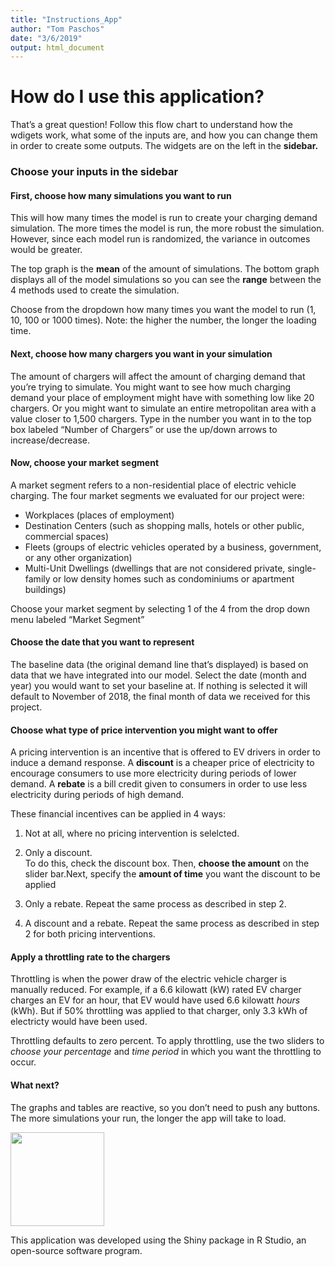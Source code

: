 ```yaml
---
title: "Instructions_App"
author: "Tom Paschos"
date: "3/6/2019"
output: html_document
---
```


# **How do I use this application?**

That's a great question!  Follow this flow chart to understand how the wdigets work, what some of the inputs are, and how you can change them in order to create some outputs. The widgets are on the left in the **sidebar.**


### **Choose your inputs in the sidebar**


#### **First, choose how many simulations you want to run**

This will how many times the model is run to create your charging demand simulation.  The more times the model is run, the more robust the simulation.  However, since each model run is randomized, the variance in outcomes would be greater.  

The top graph is the **mean** of the amount of simulations.  The bottom graph displays all of the model simulations so you can see the **range** between the 4 methods used to create the simulation.

Choose from the dropdown how many times you want the model to run (1, 10, 100 or 1000 times).  Note: the higher the number, the longer the loading time.


#### **Next, choose how many chargers you want in your simulation**

The amount of chargers will affect the amount of charging demand that you're trying to simulate.  You might want to see how much charging demand your place of employment might have with something low like 20 chargers.  Or you might want to simulate an entire metropolitan area with a value closer to 1,500 chargers.  Type in the number you want in to the top box labeled "Number of Chargers" or use the up/down arrows to increase/decrease.



#### **Now, choose your market segment**

A market segment refers to a non-residential place of electric vehicle charging.  The four market segments we evaluated for our project were:

- Workplaces (places of employment)
- Destination Centers (such as shopping malls, hotels or other public, commercial spaces)
- Fleets (groups of electric vehicles operated by a business, government, or any other organization)
- Multi-Unit Dwellings (dwellings that are not considered private, single-family or low density homes such as condominiums or apartment buildings)

Choose your market segment by selecting 1 of the 4 from the drop down menu labeled "Market Segment"



#### **Choose the date that you want to represent**

The baseline data (the original demand line that's displayed) is based on data that we have integrated into our model.  Select the date (month and year) you would want to set your baseline at.  If nothing is selected it will default to November of 2018, the final month of data we received for this project.



#### **Choose what type of price intervention you might want to offer**

A pricing intervention is an incentive that is offered to EV drivers in order to induce a demand response.  A **discount** is a cheaper price of electricity to encourage consumers to use more electricity during periods of lower demand.  A **rebate** is a bill credit given to consumers in order to use less electricity during periods of high demand.  

These financial incentives can be applied in 4 ways:

1) Not at all, where no pricing intervention is selelcted.  

2) Only a discount.  
To do this, check the discount box.  Then, **choose the amount** on the slider bar.Next, specify the **amount of time** you want the discount to be applied

3) Only a rebate.
Repeat the same process as described in step 2.

4) A discount and a rebate.
Repeat the same process as described in step 2 for both pricing interventions.



#### **Apply a throttling rate to the chargers**

Throttling is when the power draw of the electric vehicle charger is manually reduced.  For example, if a 6.6 kilowatt (kW) rated EV charger charges an EV for an hour, that EV would have used 6.6 kilowatt *hours* (kWh).  But if 50% throttling was applied to that charger, only 3.3 kWh of electricty would have been used.

Throttling defaults to zero percent.  To apply throttling, use the two sliders to *choose your percentage* and *time period* in which you want the throttling to occur.



#### **What next?**

The graphs and tables are reactive, so you don't need to push any buttons.  The more simulations your run, the longer the app will take to load.





<img src="RStudio_Shiny.png" width="150">

This application was developed using the Shiny package in R Studio, an open-source software program.


